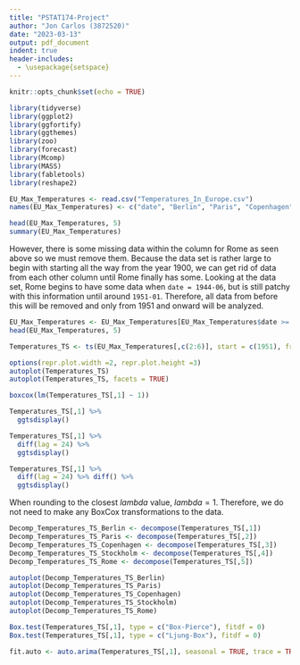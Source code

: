 ```yaml
---
title: "PSTAT174-Project"
author: "Jon Carlos (3872520)"
date: "2023-03-13"
output: pdf_document
indent: true
header-includes:
  - \usepackage{setspace}
---
```


```r
knitr::opts_chunk$set(echo = TRUE)
```

```r
library(tidyverse)
library(ggplot2)
library(ggfortify)
library(ggthemes)
library(zoo)
library(forecast)
library(Mcomp)
library(MASS)
library(fabletools)
library(reshape2)
```

\doublespace

```r
EU_Max_Temperatures <- read.csv("Temperatures_In_Europe.csv")
names(EU_Max_Temperatures) <- c("date", "Berlin", "Paris", "Copenhagen", "Stockholm", "Rome")

head(EU_Max_Temperatures, 5)
summary(EU_Max_Temperatures)
```

However, there is some missing data within the column for Rome as seen above so we must remove them. Because the data set is rather large to begin with starting all the way from the year 1900, we can get rid of data from each other column until Rome finally has some. Looking at the data set, Rome begins to have some data when ```date = 1944-06```, but is still patchy with this information until around ```1951-01```. Therefore, all data from before this will be removed and only from 1951 and onward will be analyzed.

```r
EU_Max_Temperatures <- EU_Max_Temperatures[EU_Max_Temperatures$date >= '1951-01',]
head(EU_Max_Temperatures, 5)
```

```r
Temperatures_TS <- ts(EU_Max_Temperatures[,c(2:6)], start = c(1951), frequency = 12)

options(repr.plot.width =2, repr.plot.height =3)
autoplot(Temperatures_TS)
autoplot(Temperatures_TS, facets = TRUE)
```

```r
boxcox(lm(Temperatures_TS[,1] ~ 1))
```

```r
Temperatures_TS[,1] %>% 
  ggtsdisplay()

Temperatures_TS[,1] %>% 
  diff(lag = 24) %>%
  ggtsdisplay()

Temperatures_TS[,1] %>% 
  diff(lag = 24) %>% diff() %>%
  ggtsdisplay()
```



When rounding to the closest $lambda$ value, $lambda = 1$. Therefore, we do not need to make any BoxCox transformations to the data.



```r
Decomp_Temperatures_TS_Berlin <- decompose(Temperatures_TS[,1])
Decomp_Temperatures_TS_Paris <- decompose(Temperatures_TS[,2])
Decomp_Temperatures_TS_Copenhagen <- decompose(Temperatures_TS[,3])
Decomp_Temperatures_TS_Stockholm <- decompose(Temperatures_TS[,4])
Decomp_Temperatures_TS_Rome <- decompose(Temperatures_TS[,5])

autoplot(Decomp_Temperatures_TS_Berlin)
autoplot(Decomp_Temperatures_TS_Paris)
autoplot(Decomp_Temperatures_TS_Copenhagen)
autoplot(Decomp_Temperatures_TS_Stockholm)
autoplot(Decomp_Temperatures_TS_Rome)
```

```r
Box.test(Temperatures_TS[,1], type = c("Box-Pierce"), fitdf = 0)
Box.test(Temperatures_TS[,1], type = c("Ljung-Box"), fitdf = 0)
```

```r
fit.auto <- auto.arima(Temperatures_TS[,1], seasonal = TRUE, trace = TRUE)
```

